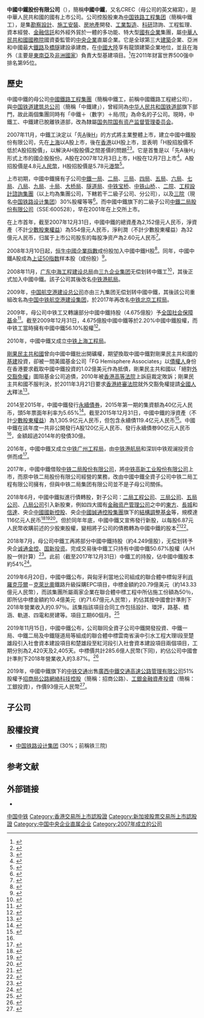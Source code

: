 {{Other uses list|中国中铁集团控股的一家上市公司（简称“中国中铁”）|中华人民共和国一家中央企业、中国中铁的母公司|中国铁路工程集团|中华人民共和国一家铁路装备制造企业|中国中车|中华人民共和国一家铁路运输企业|中国国家铁路集团|中华人民共和国一家基础设施建设企业|中国铁建}}
{{Infobox company
|name = 中國中鐵股份有限公司
|company_name_en = China Railway Group Limited
|logo = 中國中鐵股份有限公司 CREC的企业logo.jpg
|logo_size = 100px
|image = CREC Plaza (20201017143907).jpg
|image_caption = 中国中铁广场
|company_type = 上市公司
|traded_as = {{aligned table|{{sse|601390}}|(A股)|{{hkex|390}}|(H股)}}
|local_code_name = CN
|local_code = 91110000710935003U
|foundation = 2007年
| founder = [[中國鐵路工程集團|中國鐵路工程集團]]<br/>(前稱[[中國鐵路工程總公司|中國鐵路工程總公司]])
|location =[[中國|中國]][[北京|北京]]
|industry = [[基建|基建]]
|key_people = [[董事長|董事長]]：[[李長進|李長進]] 
|net_income = {{increase}} {{0}} 161億元人民幣
|net_income_year = 2017年
|assets = {{increase}} 8,441億元人民幣
|assets_year = 2017年
| equity = {{increase}} 1,554億元人民幣
| equity_year = 2017年
|num_employees = 
|products = [[鐵路|鐵路]][[基建|基建]]<br/>橋樑工程
|homepage = {{Url|http://www.crec.cn}}
| parent = [[中國鐵路工程集團|中國鐵路工程集團]]
| owner = [[中國鐵路工程集團|中國鐵路工程集團]] (51%)<ref name=无偿划转2018/>
| footnotes= 財務數據來源：年報合併報表<ref>{{cite report|url=http://static.sse.com.cn/disclosure/listedinfo/announcement/c/2018-03-30/601390_2017_n.pdf|title=2017年年度報告 (A股)|date=2018年|access-date=2019年2月24日|publisher=中國中鐵|via=上交所網頁|archive-date=2018-04-03|archive-url=https://web.archive.org/web/20180403234755/http://static.sse.com.cn/disclosure/listedinfo/announcement/c/2018-03-30/601390_2017_n.pdf|dead-url=no}}</ref>；净利润及資產淨值數據不計[[少數股東權益|少數股東權益]]，但包含[[永續債券|永續債券]]
}}

'''中國中鐵股份有限公司'''（{{lang-en|China Railway Group Limited}}），簡稱'''中國中鐵'''，又名CREC（母公司的英文縮寫），是中華人民共和國的國有上市公司。公司控股股東為[[中国铁路工程集团|中国铁路工程集团]]（簡稱中鐵工），是集[[勘察|勘察]][[設計|設計]]、[[施工|施工]][[安裝|安裝]]、[[房地產|房地產]]開發、[[工業|工業]][[製造|製造]]、[[科研|科研]]諮詢、工程監理、資本經營、[[金融|金融]][[信託|信託]]和外經外貿於一體的多功能、特大型[[國有企業|國有企業]]集團，屬[[中華人民共和國國務院|中華人民共和國國務院]]國資委監管的[[中央企業|中央企業]]直屬企業。它是全球第三大[[建築|建築]]企業、亞洲和中國最大[[鐵路|鐵路]]及[[橋|橋]][[隧道|隧]]建設承建商，在[[中國大陸|中國大陸]]享有龍頭建築企業地位，並且在海外（主要是[[東南亞|東南亞]]及[[非洲|非洲]][[國家|國家]]）負責大型基建項目。<ref>{{Cite web |url=http://hk.news.yahoo.com/070730/74/2ch6r.html |title=中鐵工程集團擬「A＋H」上市籌１１７億元 |accessdate=2008-02-09 |archive-date=2008-02-09 |archive-url=https://web.archive.org/web/20080209105905/http://hk.news.yahoo.com/070730/74/2ch6r.html |dead-url=no }}</ref>在2011年财富世界500强中排名第95位。

==歷史==
{{see also|中国铁路工程集团}}
中國中鐵的母公司[[中國鐵路工程集團|中國鐵路工程集團]]（簡稱中鐵工，前稱中國鐵路工程總公司），與[[中国铁道建筑总公司|中国铁道建筑总公司]]（簡稱「中鐵建」），曾經同為[[中华人民共和国铁道部|中华人民共和国铁道部]]旗下部門，故此兩個集團同時有「中鐵＋（數字）＋局/院」為命名的子公司。現時，中鐵工、中鐵建已脫離铁道部，改為隸屬[[国务院国有资产监督管理委员会|国务院国有资产监督管理委员会]]。

2007年11月，中鐵工決定以「先[[A股|A]]後[[H股|H]]」的方式將主業整體上市，建立中國中鐵股份有限公司，先在[[上海證券交易所|上海]]以A股上市，後在[[香港交易所|香港]]以H股上市，並表明「H股招股價不低於A股招股價」，以解決AH股股價之間差價的問題<ref>{{Cite web|title=[新聞]中鐵股份擬AH股上市|url=http://hk.news.yahoo.com/071031/12/2iklj.html|accessdate=2020-07-09|date=2007-10-31|publisher=Yahoo! 新聞|archiveurl=https://web.archive.org/web/20071104090251/http://hk.news.yahoo.com/071031/12/2iklj.html|archivedate=2007-11-04|dead-url=yes}}</ref><ref>{{Cite web|title=《新股上市》中鐵啟動創先河「先Ａ後Ｈ」上市計劃|url=http://hk.news.yahoo.com/071102/74/2ip2t.html|accessdate=2020-07-09|date=2007-11-02|publisher=Yahoo! 新聞|archiveurl=https://web.archive.org/web/20071105002507/http://hk.news.yahoo.com/071102/74/2ip2t.html|archivedate=2007-11-05|dead-url=yes}}</ref>。它是首隻是以「先A後H」形式上市的國企股股份。A股在2007年12月3日上市，H股在12月7日上市<ref>{{Cite web |url=http://hk.news.yahoo.com/071108/74/2j4aj.html |title=中國中鐵A股料下月3日上市，H股今聆訊料７日掛牌 |accessdate=2007-11-10 |archive-date=2012-07-20 |archive-url=https://archive.is/20120720140725/http://hk.news.yahoo.com/071108/74/2j4aj.html |dead-url=no }}</ref>。A股招股價是4.8元[[人民幣|人民幣]]，H股招股價是5.78元[[港幣|港幣]]<ref>{{Cite news |url=https://hk.finance.appledaily.com/finance/daily/article/20071203/10487096 |title=H股指標 中鐵 A股今日掛牌 |work=蘋果日報 |date=2007-12-03 |publication-place=香港 |access-date=2019-02-24 |archive-date=2019-05-12 |archive-url=https://web.archive.org/web/20190512185333/https://hk.finance.appledaily.com/finance/daily/article/20071203/10487096 |dead-url=no }}</ref>。

上市初期，中國中鐵擁有子公司[[中鐵一局|中鐵一局]]、[[中铁二局|二局]]、[[中铁三局|三局]]、[[中铁四局|四局]]、[[中铁五局|五局]]、[[中铁六局|六局]]、[[中铁七局|七局]]、[[中铁八局|八局]]、[[中铁九局|九局]]、[[中铁十局|十局]]、[[中铁大桥局|大桥局]]、[[中铁隧道局|隧道局]]、[[中铁宝桥股份|中铁宝桥]]、[[中铁山桥集团|中铁山桥]]、{{link-en|中國海外工程有限責任公司|China Overseas Engineering Group}}、[[中铁二院工程集团|二院]]、[[中鐵工程設計諮詢集團|工程設計諮詢集團]]（以上均為集團公司，下轄若干二級子公司、分公司），以及[[铁道第三勘察设计院集团|三院]]（現名[[中国铁路设计集团|中国铁路设计集团]]）30%股權等等<ref>{{cite book|chapter-url=http://www3.hkexnews.hk/listedco/listconews/SEHK/2007/1123/00390_253417/C115.pdf|chapter=歷史、重組及公司架構|url=http://www3.hkexnews.hk/listedco/listconews/SEHK/2007/1123/LTN20071123246_C.HTM|title=全球發售|type=招股書|publisher=中國中鐵|date=2007年11月23日|access-date=2019年2月17日|via=港交所《披露易》網頁|archive-url=https://web.archive.org/web/20190218081932/http://www3.hkexnews.hk/listedco/listconews/SEHK/2007/1123/LTN20071123246_C.HTM|archive-date=2019年2月18日|dead-url=yes}}</ref>。而中國中鐵旗下的二級子公司[[中鐵二局股份有限公司|中鐵二局股份有限公司]]（SSE:600528），早在2001年在上交所上市。

在上市首年，截至2007年12月31日，中國中鐵的總資產為2,152億元人民币，淨資產（不計[[少數股東權益|少數股東權益]]）為554億元人民币，淨利潤（不計少數股東權益）為32億元人民币，归属于上市公司股东的每股净资产為2.60元人民币<ref>{{cite report|url=http://static.sse.com.cn/disclosure/listedinfo/announcement/c/2008-05-10/601390_2007_n.pdf|title=2007年年度报告 (A股)|edition=修订版|date=2008年5月10日|access-date=2019年2月24日|publisher=中國中鐵|via=上交所|archive-date=2019年2月24日|archive-url=https://web.archive.org/web/20190224173826/http://static.sse.com.cn/disclosure/listedinfo/announcement/c/2008-05-10/601390_2007_n.pdf|dead-url=no}}</ref>。

2008年3月10日起，[[恒生中國企業指數|恒生中國企業指數]]成份股加入中國中鐵H股<ref>{{cite news|url=http://www.cs.com.cn/gg/03/200802/t20080219_1370180.htm|archiveurl=https://web.archive.org/web/20100801050718/http://www.cs.com.cn/gg/03/200802/t20080219_1370180.htm|title=中国建材跻身恒生国企指数成份股|date=2008-02-19|access-date=2019年2月24日|6=|archivedate=2010年8月1日|author1=高建锋|author2=郑惠荣|newspaper=《中国证券报》|dead-url=no}}</ref>。同年，中國中鐵A股成為[[上证50指数|上证50指数]]样本股（成份股）<ref>{{cite news|url=http://business.sohu.com/20080604/n257264198.shtml|title=中铁、太保下月起计入上证50指数|date=2008年6月4日|access-date=2019年2月24日|newspaper=东方早报|via=搜狐财经|archive-date=2019年2月24日|archive-url=https://web.archive.org/web/20190224173806/http://business.sohu.com/20080604/n257264198.shtml|dead-url=no}}</ref>。

2008年11月，[[广东中海工程建设总局|广东中海工程建设总局]]由[[三九企业集团|三九企业集团]]无偿划转中鐵工<ref>{{cite news|url=https://cn.reuters.com/article/idCNChina-2802820081107|title=中铁股份指控股股东获国资委无偿转让中海工程局|date=2008年11月7日|access-date=2019年2月22日|agency=路透社|location=香港|archive-date=2019年2月22日|archive-url=https://web.archive.org/web/20190222204637/https://cn.reuters.com/article/idCNChina-2802820081107|dead-url=no}}</ref>，其後正式加入中國中鐵。該子公司其後改名[[中铁港航局|中铁港航局]]。

2009年，[[中国航空港建设总公司|中国航空港建设总公司]]亦由三九集团无偿划转中國中鐵，其後該公司重組改名為[[中国中铁航空港建设集团|中国中铁航空港建设集团]]，於2017年再改名[[中铁北京工程局|中铁北京工程局]]。

2009年，母公司中铁工又轉讓部分中國中鐵持股（4.675億股）予[[全國社會保障基金理事會|全国社会保障基金]]<ref>{{cite press release|url=http://www.ssf.gov.cn/xxgk/zhzw/gzdt/201003/t20100315_943.html|title=国有股转持公告|date=2009年6月29日|access-date=2019年2月19日|publisher=财政部；国务院国资委；中证监；全国社保基金理事会|archive-date=2019年2月20日|archive-url=https://web.archive.org/web/20190220002734/http://www.ssf.gov.cn/xxgk/zhzw/gzdt/201003/t20100315_943.html|dead-url=no}}</ref>。截至2009年12月31日，4.675億股中國中鐵等於2.20%中國中鐵股權，而中铁工當時擁有中國中鐵56.10%股權<ref>{{cite report|url=http://static.sse.com.cn/disclosure/listedinfo/announcement/c/2010-04-27/601390_2009_n.pdf|title=2009年年度报告 (A股)|date=2010年|access-date=2019年2月20日|publisher=中國中鐵|via=上交所網頁|archive-date=2019-02-20|archive-url=https://web.archive.org/web/20190220130516/http://static.sse.com.cn/disclosure/listedinfo/announcement/c/2010-04-27/601390_2009_n.pdf|dead-url=no}}</ref>{{rp|13－14}}。

2010年，中國中鐵又成立[[中铁上海工程局|中铁上海工程局]]。

[[剛果民主共和國|剛果民主共和國]]曾向中國中鐵批出開礦權，期望換取中國中鐵對剛果民主共和國的[[基建|基建]]投資，卻被一間美國基金公司「FG Hemisphere Associates」以[[債權人|債權人]]身份在香港要求截取中國中鐵投資的1.02億美元作為抵債，剛果民主共和國以「絕對[[外交豁免權|外交豁免權]]」圖阻基金公司追債，2010年被[[香港高等法院|香港高等法院]]上訴庭裁定敗訴；剛果民主共和國不服判決，於2011年3月21日要求[[香港終審法院|香港終審法院]]就外交豁免權提請[[全國人大|全國人大]]釋法<ref>{{cite news|url=https://www.e123.hk/ElderlyPro/details/59648/71|title=剛果促終院提請釋法|newspaper=明報|date=2011年3月22日|access-date=2019年2月20日|via=長青網|archive-date=2019年2月20日|archive-url=https://web.archive.org/web/20190220181545/https://www.e123.hk/ElderlyPro/details/59648/71|dead-url=no}}</ref>。

2014至2015年，中國中鐵發行[[永續債券|永續債券]]，2015年第一期的集資额為40亿元人民币，頭5年票面年利率为5.65%<ref>{{cite press release|url=http://www.cicc.com/portal/news/shownews_cn.xhtml?articleId=125160|title=中国中铁2015年度第一期永续中票成功发行|date=2015-01-28|access-date=2019年2月24日|publisher=中国国际金融股份有限公司|archive-date=2019-02-25|archive-url=https://web.archive.org/web/20190225161845/http://www.cicc.com/portal/news/shownews_cn.xhtml?articleId=125160|dead-url=no}}</ref>。截至2015年12月31日，中國中鐵的淨資產（不計[[少數股東權益|少數股東權益]]）為1,305.9亿元人民币，但包含永續債119.4亿元人民币<ref name="中國中鐵2015年報">{{cite report|url=http://static.sse.com.cn/disclosure/listedinfo/announcement/c/2016-03-31/601390_2015_n.pdf|title=2015年年度报告 (A股)|date=2016年3月31日|access-date=2019年2月24日|publisher=中國中鐵|via=上交所網頁|archive-date=2019年2月24日|archive-url=https://web.archive.org/web/20190224231509/http://static.sse.com.cn/disclosure/listedinfo/announcement/c/2016-03-31/601390_2015_n.pdf|dead-url=no}}</ref>。中國中鐵在該年度一共非公開發行A股120亿元人民币、發行永續債劵90亿元人民币<ref name=中國中鐵2015年報/>{{rp|22}}，金額超過2014年的發債30億。

2016年，中國中鐵又成立[[中铁广州工程局|中铁广州工程局]]，由[[中铁港航局|中铁港航局]]和深圳中铁观澜投资合併而成<ref>{{cite press release|url=http://www.gz.gov.cn/gzgov/s5816/201612/a45ab1339fed4304878119dd0d3190f9.shtml|title=中铁广州工程局有限公司正式揭牌 布局南沙展开全面战略合作|date=2016-12-27|access-date=2019年2月19日|website=《广州市人民政府门户网站》|archive-url=https://web.archive.org/web/20190220063246/http://www.gz.gov.cn/gzgov/s5816/201612/a45ab1339fed4304878119dd0d3190f9.shtml|archive-date=2019年2月20日|dead-url=yes}}</ref>。

2017年，中國中鐵借殼[[中铁二局股份有限公司|中铁二局股份有限公司]]，將[[中铁高新工业股份有限公司|中铁高新工业股份有限公司]]上市，而原中铁二局股份有限公司經營的業務，改由中國中鐵全資子公司中铁二局工程有限公司擁有，但與中铁二局集团有限公司並不是子母公司關係。

2018年6月，中國中鐵拟進行債轉股，對子公司：[[中鐵二局|二局工程公司]]、[[中鐵三局|三局公司]]、[[中鐵五局|五局公司]]、[[中鐵八局|八局公司]]引入新股東，例如四大國有[[金融资产管理公司|金融资产管理公司]]之中的[[中国东方资产管理|東方]]、[[中國長城資產管理|長城]]和[[中國信達|信達]]、央企[[中國國新控股|中國國新控股]]、央企[[中國誠通控股集團|中國誠通控股集團]]旗下的[[中国国有企业结构调整基金|結構調整基金]]等，規模達116亿元人民币<ref>{{cite press release|url=http://www3.hkexnews.hk/listedco/listconews/SEHK/2018/0613/LTN20180613914_C.pdf|title=公告須予披露的交易建議引入第三方投資者對部分附屬公司進行增資|date=2018年6月13日|access-date=2019年2月20日|publisher=中國中鐵|via=港交所《披露易》網頁|archive-date=2019年2月20日|archive-url=https://web.archive.org/web/20190220150615/http://www3.hkexnews.hk/listedco/listconews/SEHK/2018/0613/LTN20180613914_C.pdf|dead-url=no}}</ref><ref>{{cite news|url=https://cn.reuters.com/article/%E4%B8%AD%E6%B8%AF%E4%B8%AA%E8%82%A1%EF%BC%9A%E4%B8%AD%E5%9B%BD%E4%B8%AD%E9%93%81%E6%8B%9F%E5%BC%95%E5%85%A5%E4%B8%AD%E5%9B%BD%E5%9B%BD%E6%96%B0%E7%AD%89%E6%9C%BA%E6%9E%84%E5%90%91%E5%AD%90%E5%85%AC%E5%8F%B8%E5%A2%9E%E8%B5%84%EF%BC%8C%E8%A7%84%E6%A8%A1%E7%BA%A6116%E4%BA%BF-idCNL4S1TG07Y|title=中港个股：中国中铁拟引入中国国新等机构向子公司增资，规模约116亿|date=2018年6月14日|access-date=2019年2月20日|agency=路透社|location=上海|archive-date=2019年2月20日|archive-url=https://web.archive.org/web/20190220150614/https://cn.reuters.com/article/%E4%B8%AD%E6%B8%AF%E4%B8%AA%E8%82%A1%EF%BC%9A%E4%B8%AD%E5%9B%BD%E4%B8%AD%E9%93%81%E6%8B%9F%E5%BC%95%E5%85%A5%E4%B8%AD%E5%9B%BD%E5%9B%BD%E6%96%B0%E7%AD%89%E6%9C%BA%E6%9E%84%E5%90%91%E5%AD%90%E5%85%AC%E5%8F%B8%E5%A2%9E%E8%B5%84%EF%BC%8C%E8%A7%84%E6%A8%A1%E7%BA%A6116%E4%BA%BF-idCNL4S1TG07Y|dead-url=no}}</ref><ref>{{cite news|url=http://finance.sina.com.cn/stock/s/2018-06-14/doc-ihcwpcmq5817075.shtml|title=中国中铁启动债转股 9家机构增资116亿|date=2018年6月14日|access-date=2019年2月20日|newspaper=证券时报|author=童璐|via=新浪財經|archive-date=2019年2月20日|archive-url=https://web.archive.org/web/20190220150615/http://finance.sina.com.cn/stock/s/2018-06-14/doc-ihcwpcmq5817075.shtml|dead-url=no}}</ref>。但於同年年底，中國中鐵又宣佈發行新股，以每股6.87元人民幣收購前述的少股東股權，變相將子公司的債務轉為中國中鐵的股本<ref>{{cite news|url=http://finance.sina.com.cn/stock/s/2018-08-07/doc-ihhkusks7332957.shtml|title=中国中铁债转股迈出实质性一步 116亿收购股东权益|date=2018年8月7日|access-date=2019年2月24日|newspaper=证券时报|via=新浪财经|archive-date=2019年2月24日|archive-url=https://web.archive.org/web/20190224231452/http://finance.sina.com.cn/stock/s/2018-08-07/doc-ihhkusks7332957.shtml|dead-url=no}}</ref><ref>{{cite press release|url=http://www3.hkexnews.hk/listedco/listconews/SEHK/2018/1022/LTN20181022575_C.pdf|title=須予披露的交易－建議發行新A股進行收購及2018年第一次臨時股東大會通告|date=2018年10月23日|access-date=2019年2月24日|publisher=中国中铁|via=港交所《披露易》網頁|archive-date=2019年2月25日|archive-url=https://web.archive.org/web/20190225044808/http://www3.hkexnews.hk/listedco/listconews/SEHK/2018/1022/LTN20181022575_C.pdf|dead-url=no}}</ref>。

2018年7月，母公司中鐵工再將部分中國中鐵持股（約4.249億股），无偿划转予央企[[诚通金控|诚通金控]]、[[国新投资|国新投资]]。完成交易後中鐵工只持有中國中鐵50.67%股權（A/H股一併計算）<ref name="无偿划转2018">{{cite press release|url=http://static.sse.com.cn/disclosure/listedinfo/announcement/c/2018-07-25/601390_20180725_1.pdf|title=关于国有股份无偿划转的提示性公告|date=2018年7月25日|access-date=2019年2月20日|publisher=中國中鐵|via=上交所網頁|archive-date=2019年2月20日|archive-url=https://web.archive.org/web/20190220130517/http://static.sse.com.cn/disclosure/listedinfo/announcement/c/2018-07-25/601390_20180725_1.pdf|dead-url=no}}</ref>。此前（截至2017年12月31日）中鐵工的持股，佔中國中鐵股本約54%<ref name="2017年報香港版">{{cite book|url=http://www3.hkexnews.hk/listedco/listconews/SEHK/2018/0419/LTN20180419802_C.pdf|title=2017年年報|publisher=中国中铁|access-date=2019年2月17日|via=港交所《披露易》網頁|language=zh-hk|archive-date=2019年2月18日|archive-url=https://web.archive.org/web/20190218081914/http://www3.hkexnews.hk/listedco/listconews/SEHK/2018/0419/LTN20180419802_C.pdf|dead-url=no}}</ref>{{rp|9-11, 53}}。

2019年6月20日，中國中鐵公布，與匈牙利當地公司組成的聯合體中標匈牙利[[肖羅克莎爾|肖羅克莎爾]]－[[克萊比奧|克萊比奧]]鐵路升級採購EPC項目，中標金額約20.79億美元（約143.33億元人民幣），而該集團所屬兩家企業在聯合體中標工程中所佔施工份額為50％，即所佔中標金額約10.4億美元（約71.67億元人民幣），約佔其按中國會計準則下2018年營業收入的0.97％。該集指該項目合同工作包括設計、環評，路基、橋涵、軌道、四電和房建等。項目工期60個月。<ref>{{Cite web|title=《國企紅籌》中鐵（３９０）中標匈牙利項目，涉資逾１４３億人幣 - 經濟通 ET Net|url=http://www.etnet.com.hk/www/tc/news/categorized_news_detail.php?newsid=ETN290620951&page=1&category=company|accessdate=2020-07-09|work=www.etnet.com.hk|archive-date=2020-05-01|archive-url=https://web.archive.org/web/20200501222251/http://www.etnet.com.hk/www/tc/news/categorized_news_detail.php?newsid=ETN290620951&page=1&category=company|dead-url=no}}</ref>

2019年11月15日，中國中鐵公布，公司聯同全資子公司中鐵開發投資、中鐵一局、中鐵二局及中鐵隧道局等組成的聯合體中標雲南省滇中引水工程大理I段至楚雄段引入社會資本建設項目和楚雄段至紅河段引入社會資本建設項目兩個項目，工期分別為2,420天及2,405天。中標價共計285.6億人民幣(下同)，約佔公司中國會計準則下2018年營業收入的3.87%。<ref>{{Cite web|title=中國中鐵(00390.HK)中標近286億人民幣建設項目|url=http://www.aastocks.com/tc/stocks/news/aafn-con/NOW.976672/positive-news|accessdate=2019-11-18|work=AASTOCKS.COM|archive-date=2019-11-18|archive-url=https://web.archive.org/web/20191118043324/http://www.aastocks.com/tc/stocks/news/aafn-con/NOW.976672/positive-news|dead-url=no}}</ref>

2019年，中國中鐵旗下的[[中铁交通投资集团|中铁交通]]出售[[廣西中鐵交通高速公路管理有限公司|廣西中鐵交通高速公路管理有限公司]]51%股權予[[招商局公路網絡科技控股|招商局公路網絡科技控股]]（簡稱：招商公路）、[[工銀金融資產投資|工銀金融資產投資]]（簡稱：工銀投資），作價93億元人民幣<ref>{{cite press release|url=https://www1.hkexnews.hk/listedco/listconews/sehk/2019/1216/2019121601033_c.pdf|title=公告　須予披露的交易　中鐵交通出售中鐵高速51%股權及相關債權|date=2019年12月16日|author=張宗言|access-date=2020年2月28日|publisher=中國中鐵|archive-date=2020年2月27日|archive-url=https://web.archive.org/web/20200227230222/https://www1.hkexnews.hk/listedco/listconews/sehk/2019/1216/2019121601033_c.pdf|dead-url=no}}</ref>。

==子公司==
{{columns-list|colwidth=30em|
* [[中铁一局|中铁一局]]集团
* [[中铁二局|中铁二局]]建设公司
** [[中铁高新工业|中铁高新工业]] （二局集团為第一大股東、<br/>中國中鐵為第二大股東）
*** [[中铁宝桥集团|中铁宝桥集团]]
*** [[中铁山桥集团|中铁山桥集团]]
* 中铁二局工程公司
* [[中铁三局|中铁三局]]集团
* [[中铁四局|中铁四局]]集团
* [[中铁五局|中铁五局]]集团
* [[中铁六局|中铁六局]]集团
* [[中铁七局|中铁七局]]集团
* [[中铁八局|中铁八局]]集团
* [[中铁九局|中铁九局]]集团
* [[中铁十局|中铁十局]]集团
* [[中铁大桥局|中铁大桥局]]集团
* [[中铁隧道局|中铁隧道局]]集团
* [[中铁电气化局|中铁电气化局]]集团
* [[中铁武汉电气化局|中铁武汉电气化局]]集团
* [[中铁建工|中铁建工]]集团 （舊五院）
* [[中铁广州工程局|中铁广州工程局]]集团 (包含[[中铁港航局|中铁港航局]])
* [[中铁北京工程局|中铁北京工程局]]集团 (前稱[[中国中铁航空港建设集团|中国中铁航空港建设集团]])
* [[中铁上海工程局|中铁上海工程局]]集团
* [[中铁国际集团|中铁国际集团]]
* 中铁东方国际集团
* [[中铁二院工程集团|中铁二院工程集团]] （二院）
* [[中铁第六勘察设计院|中铁第六勘察设计院]]集团 （六院）
* [[中铁工程设计咨询集团|中铁工程设计咨询集团]]
* [[中铁大桥勘测设计院|中铁大桥勘测设计院]]集团 （大桥院）
* [[中铁科学研究院|中铁科学研究院]]
* [[中铁华铁工程设计集团|中铁华铁工程设计集团]]
** [[中铁工程设计院|中铁工程设计院]]
* [[中铁交通投资集团|中铁交通投资集团]]
* [[中铁建设投资|中铁建设投资]]集团
* [[中铁投资集团|中铁投资集团]]
* [[中铁城市发展投资|中铁城市发展投资]]集团
* [[中铁文化旅游投资|中铁文化旅游投资]]
* [[中铁开发投资有限公司|中铁开发投资公司]]
* [[中铁（上海）投资|中铁（上海）投资]]
* 中铁（平潭）投资建设
* 中铁贵阳投资发展
* [[中铁置业|中铁置业]]集团
* [[中铁资源|中铁资源]]集团
* [[中铁信托|中铁信托]]
* [[中铁财务|中铁财务]]
* [[中铁物贸集团|中铁物贸集团]]
* [[中铁资本|中铁资本]]
* 铁工（香港）财资管理
* 中铁广州建设
* 中铁人才交流咨询公司

}}

==股權投資==
* [[中国铁路设计集团|中国铁路设计集团]] (30%；前稱铁三院)

== 参考文献 ==
{{Reflist|30em}}

== 外部链接 ==
* {{official}}

{{CSI-300}}
{{中國大陸房地產公司}}

[[Category:中国中铁|]]
[[Category:香港交易所上市認股證|Category:香港交易所上市認股證]]
[[Category:新加坡股票交易所上市認股證|Category:新加坡股票交易所上市認股證]]
[[Category:中国中央企业直属企业|Category:中国中央企业直属企业]]
[[Category:2007年成立的公司|Category:2007年成立的公司]]